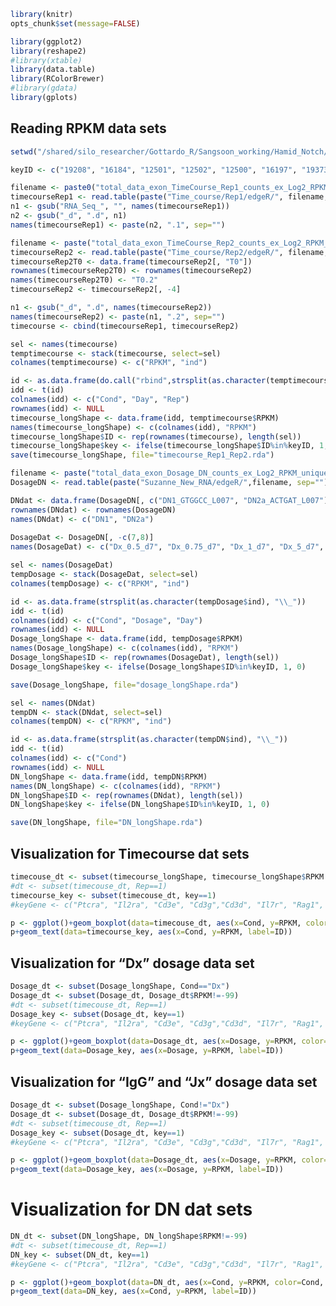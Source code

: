 ```r
library(knitr)
opts_chunk$set(message=FALSE)
```

```r
library(ggplot2)
library(reshape2)
#library(xtable)
library(data.table)
library(RColorBrewer)
#library(gdata)
library(gplots)
```
## Reading RPKM data sets 
```r
setwd("/shared/silo_researcher/Gottardo_R/Sangsoon_working/Hamid_Notch/Suzanne_RNA_Seq/RawData/")

keyID <- c("19208", "16184", "12501", "12502", "12500", "16197", "19373", "19374", "12503", "15205", "67122", "14462", "58208", "18109", "17869", "21414", "14357", "15213", "18128", "18129", "18131")

filename <- paste0("total_data_exon_TimeCourse_Rep1_counts_ex_Log2_RPKM_uniqueOverlap.txt")
timecourseRep1 <- read.table(paste("Time_course/Rep1/edgeR/", filename, sep=""))
n1 <- gsub("RNA_Seq_", "", names(timecourseRep1))
n2 <- gsub("_d", ".d", n1)
names(timecourseRep1) <- paste(n2, ".1", sep="")

filename <- paste("total_data_exon_TimeCourse_Rep2_counts_ex_Log2_RPKM_uniqueOverlap.txt", sep="")
timecourseRep2 <- read.table(paste("Time_course/Rep2/edgeR/", filename, sep=""))
timecourseRep2T0 <- data.frame(timecourseRep2[, "T0"])
rownames(timecourseRep2T0) <- rownames(timecourseRep2)
names(timecourseRep2T0) <- "T0.2"
timecourseRep2 <- timecourseRep2[, -4]

n1 <- gsub("_d", ".d", names(timecourseRep2))
names(timecourseRep2) <- paste(n1, ".2", sep="")
timecourse <- cbind(timecourseRep1, timecourseRep2)

sel <- names(timecourse)
temptimecourse <- stack(timecourse, select=sel)
colnames(temptimecourse) <- c("RPKM", "ind")

id <- as.data.frame(do.call("rbind",strsplit(as.character(temptimecourse$ind), "\\.")))
idd <- t(id)
colnames(idd) <- c("Cond", "Day", "Rep")
rownames(idd) <- NULL
timecourse_longShape <- data.frame(idd, temptimecourse$RPKM)
names(timecourse_longShape) <- c(colnames(idd), "RPKM")
timecourse_longShape$ID <- rep(rownames(timecourse), length(sel))
timecourse_longShape$key <- ifelse(timecourse_longShape$ID%in%keyID, 1, 0)
save(timecourse_longShape, file="timecourse_Rep1_Rep2.rda")

filename <- paste("total_data_exon_Dosage_DN_counts_ex_Log2_RPKM_uniqueOverlap.txt", sep="")
DosageDN <- read.table(paste("Suzanne_New_RNA/edgeR/",filename, sep=""))

DNdat <- data.frame(DosageDN[, c("DN1_GTGGCC_L007", "DN2a_ACTGAT_L007")])
rownames(DNdat) <- rownames(DosageDN)
names(DNdat) <- c("DN1", "DN2a")    
  
DosageDat <- DosageDN[, -c(7,8)]
names(DosageDat) <- c("Dx_0.5_d7", "Dx_0.75_d7", "Dx_1_d7", "Dx_5_d7", "IgG_20_d7", "Jx_20_d7")

sel <- names(DosageDat)
tempDosage <- stack(DosageDat, select=sel)
colnames(tempDosage) <- c("RPKM", "ind")

id <- as.data.frame(strsplit(as.character(tempDosage$ind), "\\_"))
idd <- t(id)
colnames(idd) <- c("Cond", "Dosage", "Day")
rownames(idd) <- NULL
Dosage_longShape <- data.frame(idd, tempDosage$RPKM)
names(Dosage_longShape) <- c(colnames(idd), "RPKM")
Dosage_longShape$ID <- rep(rownames(DosageDat), length(sel))
Dosage_longShape$key <- ifelse(Dosage_longShape$ID%in%keyID, 1, 0)

save(Dosage_longShape, file="dosage_longShape.rda")

sel <- names(DNdat)
tempDN <- stack(DNdat, select=sel)
colnames(tempDN) <- c("RPKM", "ind")

id <- as.data.frame(strsplit(as.character(tempDN$ind), "\\_"))
idd <- t(id)
colnames(idd) <- c("Cond")
rownames(idd) <- NULL
DN_longShape <- data.frame(idd, tempDN$RPKM)
names(DN_longShape) <- c(colnames(idd), "RPKM")
DN_longShape$ID <- rep(rownames(DNdat), length(sel))
DN_longShape$key <- ifelse(DN_longShape$ID%in%keyID, 1, 0)

save(DN_longShape, file="DN_longShape.rda")

```
## Visualization for Timecourse dat sets
```r

timecouse_dt <- subset(timecourse_longShape, timecourse_longShape$RPKM!=-99)
#dt <- subset(timecouse_dt, Rep==1)
timecourse_key <- subset(timecouse_dt, key==1)
#keyGene <- c("Ptcra", "Il2ra", "Cd3e", "Cd3g","Cd3d", "Il7r", "Rag1", "Rag2", "Cd247", "Hes1", "Nrarp", "Gata3", "Bcl11b", "MycN", "Myc", "Tcf7", "Dtx1", "Hey1", "Notch1", "Notch2", "Notch3")

p <- ggplot()+geom_boxplot(data=timecouse_dt, aes(x=Cond, y=RPKM, color=Cond, fill=Cond))+facet_grid(Day~Rep)+theme_bw()
p+geom_text(data=timecourse_key, aes(x=Cond, y=RPKM, label=ID))

```
## Visualization for "Dx" dosage data set
```r
Dosage_dt <- subset(Dosage_longShape, Cond=="Dx")
Dosage_dt <- subset(Dosage_dt, Dosage_dt$RPKM!=-99)
#dt <- subset(timecouse_dt, Rep==1)
Dosage_key <- subset(Dosage_dt, key==1)
#keyGene <- c("Ptcra", "Il2ra", "Cd3e", "Cd3g","Cd3d", "Il7r", "Rag1", "Rag2", "Cd247", "Hes1", "Nrarp", "Gata3", "Bcl11b", "MycN", "Myc", "Tcf7", "Dtx1", "Hey1", "Notch1", "Notch2", "Notch3")

p <- ggplot()+geom_boxplot(data=Dosage_dt, aes(x=Dosage, y=RPKM, color=Dosage, fill=Dosage))#+facet_grid(.~Dosage)+theme_bw()
p+geom_text(data=Dosage_key, aes(x=Dosage, y=RPKM, label=ID))

```
## Visualization for "IgG" and "Jx" dosage data set
```r
Dosage_dt <- subset(Dosage_longShape, Cond!="Dx")
Dosage_dt <- subset(Dosage_dt, Dosage_dt$RPKM!=-99)
#dt <- subset(timecouse_dt, Rep==1)
Dosage_key <- subset(Dosage_dt, key==1)
#keyGene <- c("Ptcra", "Il2ra", "Cd3e", "Cd3g","Cd3d", "Il7r", "Rag1", "Rag2", "Cd247", "Hes1", "Nrarp", "Gata3", "Bcl11b", "MycN", "Myc", "Tcf7", "Dtx1", "Hey1", "Notch1", "Notch2", "Notch3")

p <- ggplot()+geom_boxplot(data=Dosage_dt, aes(x=Dosage, y=RPKM, color=Dosage, fill=Dosage))+facet_grid(.~Cond)+theme_bw()
p+geom_text(data=Dosage_key, aes(x=Dosage, y=RPKM, label=ID))

```
# Visualization for DN dat sets
```r

DN_dt <- subset(DN_longShape, DN_longShape$RPKM!=-99)
#dt <- subset(timecouse_dt, Rep==1)
DN_key <- subset(DN_dt, key==1)
#keyGene <- c("Ptcra", "Il2ra", "Cd3e", "Cd3g","Cd3d", "Il7r", "Rag1", "Rag2", "Cd247", "Hes1", "Nrarp", "Gata3", "Bcl11b", "MycN", "Myc", "Tcf7", "Dtx1", "Hey1", "Notch1", "Notch2", "Notch3")

p <- ggplot()+geom_boxplot(data=DN_dt, aes(x=Cond, y=RPKM, color=Cond, fill=Cond))
p+geom_text(data=DN_key, aes(x=Cond, y=RPKM, label=ID))

```


